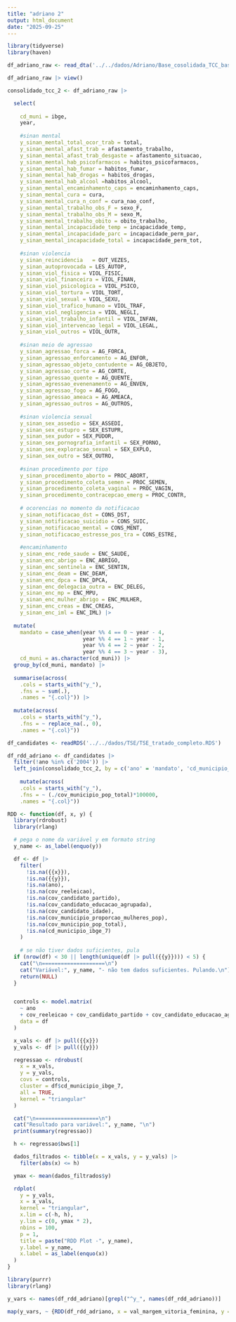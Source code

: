 ```yaml
---
title: "adriano 2"
output: html_document
date: "2025-09-25"
---
```


```r
library(tidyverse)
library(haven)
```

```r
df_adriano_raw <- read_dta('../../dados/Adriano/Base_cosolidada_TCC_base2.dta')

df_adriano_raw |> view()
```



```r

consolidado_tcc_2 <- df_adriano_raw |> 

  select(
    
    cd_muni = ibge,
    year,
    
    #sinan mental
    y_sinan_mental_total_ocor_trab = total,
    y_sinan_mental_afast_trab = afastamento_trabalho,
    y_sinan_mental_afast_trab_desgaste = afastamento_situacao,
    y_sinan_mental_hab_psicofarmacos = habitos_psicofarmacos,
    y_sinan_mental_hab_fumar = habitos_fumar,
    y_sinan_mental_hab_drogas = habitos_drogas,
    y_sinan_mental_hab_alcool =habitos_alcool,
    y_sinan_mental_encaminhamento_caps = encaminhamento_caps,
    y_sinan_mental_cura = cura,
    y_sinan_mental_cura_n_conf = cura_nao_conf,
    y_sinan_mental_trabalho_obs_F = sexo_F,
    y_sinan_mental_trabalho_obs_M = sexo_M,
    y_sinan_mental_trabalho_obito = obito_trabalho,
    y_sinan_mental_incapacidade_temp = incapacidade_temp,
    y_sinan_mental_incapacidade_parc = incapacidade_perm_par,
    y_sinan_mental_incapacidade_total = incapacidade_perm_tot,
    
    #sinan violencia
    y_sinan_reincidencia   = OUT_VEZES,
    y_sinan_autoprovocada = LES_AUTOP,
    y_sinan_viol_fisica = VIOL_FISIC,
    y_sinan_viol_financeira = VIOL_FINAN,
    y_sinan_viol_psicologica = VIOL_PSICO,
    y_sinan_viol_tortura = VIOL_TORT,
    y_sinan_viol_sexual = VIOL_SEXU,
    y_sinan_viol_trafico_humano = VIOL_TRAF,
    y_sinan_viol_negligencia = VIOL_NEGLI,
    y_sinan_viol_trabalho_infantil = VIOL_INFAN,
    y_sinan_viol_intervencao_legal = VIOL_LEGAL,
    y_sinan_viol_outros = VIOL_OUTR,
    
    #sinan meio de agressao
    y_sinan_agressao_forca = AG_FORCA,
    y_sinan_agressao_enforcamento = AG_ENFOR,
    y_sinan_agressao_objeto_contudente = AG_OBJETO,
    y_sinan_agressao_corte = AG_CORTE,
    y_sinan_agressao_quente = AG_QUENTE,
    y_sinan_agressao_evenenamento = AG_ENVEN,
    y_sinan_agressao_fogo = AG_FOGO,
    y_sinan_agressao_ameaca = AG_AMEACA,
    y_sinan_agressao_outros = AG_OUTROS,
    
    #sinan violencia sexual
    y_sinan_sex_assedio = SEX_ASSEDI,
    y_sinan_sex_estupro = SEX_ESTUPR,
    y_sinan_sex_pudor = SEX_PUDOR,
    y_sinan_sex_pornografia_infantil = SEX_PORNO,
    y_sinan_sex_exploracao_sexual = SEX_EXPLO,
    y_sinan_sex_outro = SEX_OUTRO,
    
    #sinan procedimento por tipo
    y_sinan_procedimento_aborto = PROC_ABORT,
    y_sinan_procedimento_coleta_semen = PROC_SEMEN,
    y_sinan_procedimento_coleta_vaginal = PROC_VAGIN,
    y_sinan_procedimento_contracepcao_emerg = PROC_CONTR,
    
    # ocorencias no momento da notificacao
    y_sinan_notificacao_dst = CONS_DST,
    y_sinan_notificacao_suicidio = CONS_SUIC,
    y_sinan_notificacao_mental = CONS_MENT,
    y_sinan_notificacao_estresse_pos_tra = CONS_ESTRE,
    
    #encaminhamento
    y_sinan_enc_rede_saude = ENC_SAUDE,
    y_sinan_enc_abrigo = ENC_ABRIGO,
    y_sinan_enc_sentinela = ENC_SENTIN,
    y_sinan_enc_deam = ENC_DEAM,
    y_sinan_enc_dpca = ENC_DPCA,
    y_sinan_enc_delegacia_outra = ENC_DELEG,
    y_sinan_enc_mp = ENC_MPU,
    y_sinan_enc_mulher_abrigo = ENC_MULHER,
    y_sinan_enc_creas = ENC_CREAS,
    y_sinan_enc_iml = ENC_IML) |> 
  
  mutate(
    mandato = case_when(year %% 4 == 0 ~ year - 4,
                        year %% 4 == 1 ~ year - 1,
                        year %% 4 == 2 ~ year - 2,
                        year %% 4 == 3 ~ year - 3),
    cd_muni = as.character(cd_muni)) |> 
  group_by(cd_muni, mandato) |> 
  
  summarise(across(
    .cols = starts_with("y_"),       
    .fns = ~ sum(.),  
    .names = "{.col}")) |> 
  
  mutate(across(
    .cols = starts_with("y_"),
    .fns = ~ replace_na(., 0),
    .names = "{.col}"))


```


```r

df_candidates <- readRDS('../../dados/TSE/TSE_tratado_completo.RDS')

df_rdd_adriano <- df_candidates |>
  filter(!ano %in% c('2004')) |> 
  left_join(consolidado_tcc_2, by = c('ano' = 'mandato', 'cd_municipio_ibge_6' = 'cd_muni')) |> 
  
    mutate(across(
    .cols = starts_with("y_"),
    .fns = ~ (./cov_municipio_pop_total)*100000,
    .names = "{.col}"))

```

```r
RDD <- function(df, x, y) {
  library(rdrobust)
  library(rlang)

  # pega o nome da variável y em formato string
  y_name <- as_label(enquo(y))

  df <- df |>
    filter(
      !is.na({{x}}),
      !is.na({{y}}),
      !is.na(ano),
      !is.na(cov_reeleicao),
      !is.na(cov_candidato_partido),
      !is.na(cov_candidato_educacao_agrupada),
      !is.na(cov_candidato_idade),
      !is.na(cov_municipio_proporcao_mulheres_pop),
      !is.na(cov_municipio_pop_total),
      !is.na(cd_municipio_ibge_7)
    )
  
    # se não tiver dados suficientes, pula
  if (nrow(df) < 30 || length(unique(df |> pull({{y}}))) < 5) {
    cat("\n====================\n")
    cat("Variável:", y_name, "- não tem dados suficientes. Pulando.\n")
    return(NULL)
  }


  controls <- model.matrix(
    ~ ano 
    + cov_reeleicao + cov_candidato_partido + cov_candidato_educacao_agrupada + cov_candidato_idade + cov_municipio_proporcao_mulheres_pop + cov_municipio_pop_total,
    data = df
  )

  x_vals <- df |> pull({{x}})
  y_vals <- df |> pull({{y}})

  regressao <- rdrobust(
    x = x_vals,
    y = y_vals,
    covs = controls,
    cluster = df$cd_municipio_ibge_7,
    all = TRUE,
    kernel = "triangular"
  )

  cat("\n====================\n")
  cat("Resultado para variável:", y_name, "\n")
  print(summary(regressao))

  h <- regressao$bws[1]

  dados_filtrados <- tibble(x = x_vals, y = y_vals) |>
    filter(abs(x) <= h)

  ymax <- mean(dados_filtrados$y)

  rdplot(
    y = y_vals,
    x = x_vals,
    kernel = "triangular",
    x.lim = c(-h, h),
    y.lim = c(0, ymax * 2),
    nbins = 100,
    p = 1,
    title = paste("RDD Plot -", y_name),
    y.label = y_name,
    x.label = as_label(enquo(x))
  )
}
```



```r
library(purrr)
library(rlang)

y_vars <- names(df_rdd_adriano)[grepl("^y_", names(df_rdd_adriano))]

map(y_vars, ~ {RDD(df_rdd_adriano, x = val_margem_vitoria_feminina, y = !!sym(.x))})


```

